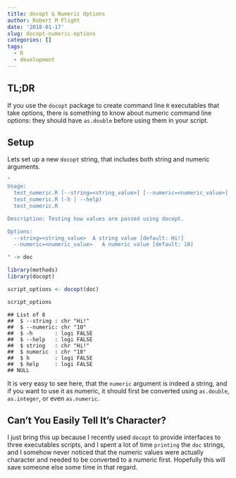```yaml
---
title: docopt & Numeric Options
author: Robert M Flight
date: '2018-01-17'
slug: docopt-numeric-options
categories: []
tags:
  - R
  - development
---
```


## TL;DR

If you use the `docopt` package to create command line `R` executables that take
options, there is something to know about numeric command line options: they should
have `as.double` before using them in your script.

## Setup

Lets set up a new `docopt` string, that includes both string and
numeric arguments.

```r
"
Usage:
  test_numeric.R [--string=<string_value>] [--numeric=<numeric_value>]
  test_numeric.R (-h | --help)
  test_numeric.R

Description: Testing how values are passed using docopt.

Options:
  --string=<string_value>  A string value [default: Hi!]
  --numeric=<numeric_value>   A numeric value [default: 10]

" -> doc
```

```r
library(methods)
library(docopt)

script_options <- docopt(doc)

script_options
```

```
## List of 8
##  $ --string : chr "Hi!"
##  $ --numeric: chr "10"
##  $ -h       : logi FALSE
##  $ --help   : logi FALSE
##  $ string   : chr "Hi!"
##  $ numeric  : chr "10"
##  $ h        : logi FALSE
##  $ help     : logi FALSE
## NULL
```

It is very easy to see here, that the `numeric` argument is indeed a string, and
if you want to use it as numeric, it should first be converted using `as.double`,
`as.integer`, or even `as.numeric`.

## Can't You Easily Tell It's Character?

I just bring this up because I recently used `docopt` to provide interfaces to
three executables scripts, and I spent a lot of time `printing` the `doc` strings,
and I somehow never noticed that the numeric values were actually character and
needed to be converted to a numeric first. Hopefully this will save someone else
some time in that regard.
